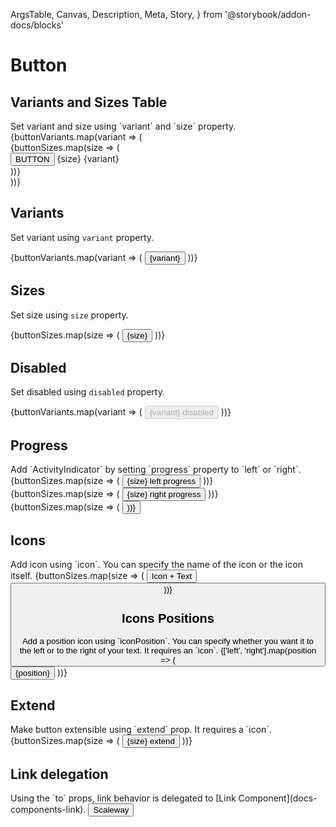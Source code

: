   ArgsTable,
  Canvas,
  Description,
  Meta,
  Story,
} from '@storybook/addon-docs/blocks'

<Meta title="Components/Button" component={Button} />

<style>{`
  .row {
    display: inline-flex;
    align-items: center;
    width: 100%;
    margin-bottom: 16px;
    height: 120px;
    padding: 20px 0;
  }

  .button {
    display: flex;
    align-items: center;
    flex-direction: column;
    flex: 1;
    margin-left: 8px;
    height: 100%;
    justify-content: space-between;
  }

  .legend {
    font-size: 12px;
  }
`}</style>

# Button

## Variants and Sizes Table

<Description>
  Set variant and size using `variant` and `size` property.
</Description>

<Canvas>
  <Story name="button">
    {buttonVariants.map(variant => (
      <div key={variant} className="row">
        {buttonSizes.map(size => (
          <div key={size} className="button">
            <Button size={size} variant={variant}>
              BUTTON
            </Button>
            <span className="legend">
              {size} {variant}
            </span>
          </div>
        ))}
      </div>
    ))}
  </Story>
</Canvas>

## Variants

<Description>Set variant using `variant` property.</Description>

<Canvas>
  <Story name="btn-variants">
    {buttonVariants.map(variant => (
      <Button key={variant} variant={variant} m={2}>
        {variant}
      </Button>
    ))}
  </Story>
</Canvas>

## Sizes

<Description>Set size using `size` property.</Description>

<Canvas>
  <Story name="btn-sizes">
    {buttonSizes.map(size => (
      <Button key={size} size={size} m={2}>
        {size}
      </Button>
    ))}
  </Story>
</Canvas>

## Disabled

<Description>Set disabled using `disabled` property.</Description>

<Canvas>
  <Story name="btn-disabled">
    {buttonVariants.map(variant => (
      <Button key={variant} variant={variant} disabled m={2}>
        {variant} disabled
      </Button>
    ))}
  </Story>
</Canvas>

## Progress

<Description>
  Add `ActivityIndicator` by setting `progress` property to `left` or `right`.
</Description>

<Canvas>
  <Story name="btn-progress">
    <div>
      {buttonSizes.map(size => (
        <Button key={`left-${size}`} size={size} progress="left" m={2}>
          {size} left progress
        </Button>
      ))}
    </div>
    <div>
      {buttonSizes.map(size => (
        <Button key={`right-${size}`} size={size} progress="right" m={2}>
          {size} right progress
        </Button>
      ))}
    </div>
    <div>
      {buttonSizes.map(size => (
        <Button key={size} size={size} progress m={2} />
      ))}
    </div>
  </Story>
</Canvas>

## Icons

<Description>
  Add icon using `icon`. You can specify the name of the icon or the icon
  itself.
</Description>

<Canvas>
  <Story name="btn-icons">
    {buttonSizes.map(size => (
      <React.Fragment key={size}>
        <Button size={size} icon="lock" m={2}>
          Icon + Text
        </Button>
        <Button size={size} icon="lock" m={2} />
      </React.Fragment>
    ))}
  </Story>
</Canvas>

## Icons Positions

<Description>
  Add a position icon using `iconPosition`. You can specify whether you want it
  to the left or to the right of your text. It requires an `icon`.
</Description>

<Canvas>
  <Story name="btn-icons-position">
    {['left', 'right'].map(position => (
      <Button key={position} iconPosition={position} icon="lock" m={2}>
        {position}
      </Button>
    ))}
  </Story>
</Canvas>

## Extend

<Description>
  Make button extensible using `extend` prop. It requires a `icon`.
</Description>

<Canvas>
  <Story name="btn-extend">
    {buttonSizes.map(size => (
      <Button key={size} extend size={size} icon="plus" m={2}>
        {size} extend
      </Button>
    ))}
  </Story>
</Canvas>

## Link delegation

<Description>
  Using the `to` props, link behavior is delegated to [Link
  Component](docs-components-link).
</Description>

<Canvas>
  <Story name="btn-link">
    <Button to="https://scaleway.com" target="_blank">
      Scaleway
    </Button>
  </Story>
</Canvas>

<ArgsTable of={Button} />
